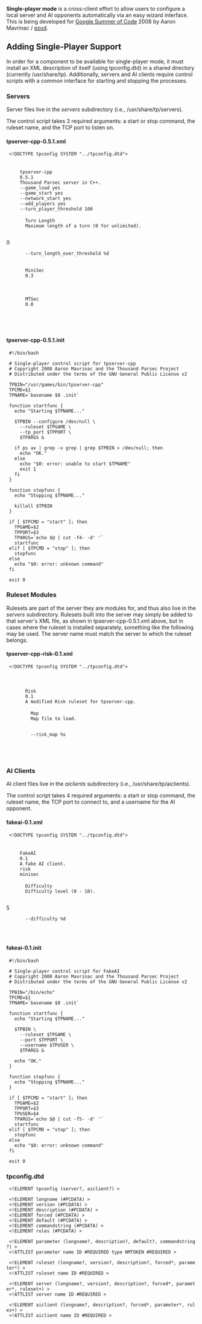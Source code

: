 '''Single-player mode''' is a cross-client effort to allow users to configure a local server and AI opponents automatically via an easy wizard interface. This is being developed for [[Google Summer of Code]] 2008 by Aaron Mavrinac / [[User:Ezod|ezod]].

==Adding Single-Player Support==

In order for a component to be available for single-player mode, it must install an XML description of itself (using tpconfig.dtd) in a shared directory (currently /usr/share/tp). Additionally, servers and AI clients require control scripts with a common interface for starting and stopping the processes.

===Servers===

Server files live in the ''servers'' subdirectory (i.e., /usr/share/tp/servers).

The control script takes 3 required arguments: a start or stop command, the ruleset name, and the TCP port to listen on.

====tpserver-cpp-0.5.1.xml====

  <?xml version="1.0"?>
  <!DOCTYPE tpconfig SYSTEM "../tpconfig.dtd">
  <tpconfig>
    <server name="tpserver-cpp-0.5.1">
      <longname>tpserver-cpp</longname>
      <version>0.5.1</version>
      <description>Thousand Parsec server in C++.</description>
      <forced>--game_load yes</forced>
      <forced>--game_start yes</forced>
      <forced>--network_start yes</forced>
      <forced>--add_players yes</forced>
      <forced>--turn_player_threshold 100</forced>
      <parameter name="turnlength" type="I">
        <longname>Turn Length</longname>
        <description>Maximum length of a turn (0 for unlimited).</description>
        <default>0</default>
        <commandstring>--turn_length_over_threshold %d</commandstring>
      </parameter>
      <ruleset name="minisec">
        <longname>MiniSec</longname>
        <version>0.3</version>
        <description />
      </ruleset>
      <ruleset name="mtsec">
        <longname>MTSec</longname>
        <version>0.0</version>
        <description />
      </ruleset>
    </server>
  </tpconfig>

====tpserver-cpp-0.5.1.init====

  #!/bin/bash
  
  # Single-player control script for tpserver-cpp
  # Copyright 2008 Aaron Mavrinac and the Thousand Parsec Project
  # Distributed under the terms of the GNU General Public License v2
  
  TPBIN="/usr/games/bin/tpserver-cpp"
  TPCMD=$1
  TPNAME=`basename $0 .init`
  
  function startfunc {
    echo "Starting $TPNAME..."
  
    $TPBIN --configure /dev/null \
      --ruleset $TPGAME \
      --tp_port $TPPORT \
      $TPARGS &
  
    if ps ax | grep -v grep | grep $TPBIN > /dev/null; then
      echo "OK."
    else
      echo "$0: error: unable to start $TPNAME"
      exit 1
    fi
  }
  
  function stopfunc {
    echo "Stopping $TPNAME..."
  
    killall $TPBIN
  }
  
  if [ $TPCMD = "start" ]; then
    TPGAME=$2
    TPPORT=$3
    TPARGS=`echo $@ | cut -f4- -d' '`
    startfunc
  elif [ $TPCMD = "stop" ]; then
    stopfunc
  else
    echo "$0: error: unknown command"
  fi
  
  exit 0

===Ruleset Modules===

Rulesets are part of the server they are modules for, and thus also live in the ''servers'' subdirectory. Rulesets built into the server may simply be added to that server's XML file, as shown in tpserver-cpp-0.5.1.xml above, but in cases where the ruleset is installed separately, something like the following may be used. The server name must match the server to which the ruleset belongs.

====tpserver-cpp-risk-0.1.xml====

  <?xml version="1.0"?>
  <!DOCTYPE tpconfig SYSTEM "../tpconfig.dtd">
  <tpconfig>
    <server name="tpserver-cpp-0.5.1">
      <ruleset name="risk">
        <longname>Risk</longname>
        <version>0.1</version>
        <description>A modified Risk ruleset for tpserver-cpp.</description>
        <parameter name="map" type="S">
          <longname>Map</longname>
          <description>Map file to load.</description>
          <default />
          <commandstring>--risk_map %s</commandstring>
        </parameter>
      </ruleset>
    </server>
  </tpconfig>

===AI Clients===

AI client files live in the ''aiclients'' subdirectory (i.e., /usr/share/tp/aiclients).

The control script takes 4 required arguments: a start or stop command, the ruleset name, the TCP port to connect to, and a username for the AI opponent.

====fakeai-0.1.xml====

  <?xml version="1.0"?>
  <!DOCTYPE tpconfig SYSTEM "../tpconfig.dtd">
  <tpconfig>
    <aiclient name="fakeai-0.1">
      <longname>FakeAI</longname>
      <version>0.1</version>
      <description>A fake AI client.</description>
      <rules>risk</rules>
      <rules>minisec</rules>
      <parameter name="difficulty" type="I">
        <longname>Difficulty</longname>
        <description>Difficulty level (0 - 10).</description>
        <default>5</default>
        <commandstring>--difficulty %d</commandstring>
      </parameter>
    </aiclient>
  </tpconfig>

====fakeai-0.1.init====

  #!/bin/bash
  
  # Single-player control script for FakeAI
  # Copyright 2008 Aaron Mavrinac and the Thousand Parsec Project
  # Distributed under the terms of the GNU General Public License v2
  
  TPBIN="/bin/echo"
  TPCMD=$1
  TPNAME=`basename $0 .init`
  
  function startfunc {
    echo "Starting $TPNAME..."
  
    $TPBIN \
      --ruleset $TPGAME \
      --port $TPPORT \
      --username $TPUSER \
      $TPARGS &
  
    echo "OK."
  }
  
  function stopfunc {
    echo "Stopping $TPNAME..."
  }
  
  if [ $TPCMD = "start" ]; then
    TPGAME=$2
    TPPORT=$3
    TPUSER=$4
    TPARGS=`echo $@ | cut -f5- -d' '`
    startfunc
  elif [ $TPCMD = "stop" ]; then
    stopfunc
  else
    echo "$0: error: unknown command"
  fi
  
  exit 0

===tpconfig.dtd===

  <!ELEMENT tpconfig (server?, aiclient?) >
  
  <!ELEMENT longname (#PCDATA) >
  <!ELEMENT version (#PCDATA) >
  <!ELEMENT description (#PCDATA) >
  <!ELEMENT forced (#PCDATA) >
  <!ELEMENT default (#PCDATA) >
  <!ELEMENT commandstring (#PCDATA) >
  <!ELEMENT rules (#PCDATA) >
  
  <!ELEMENT parameter (longname?, description?, default?, commandstring?) >
  <!ATTLIST parameter name ID #REQUIRED type NMTOKEN #REQUIRED >
  
  <!ELEMENT ruleset (longname?, version?, description?, forced*, parameter*) >
  <!ATTLIST ruleset name ID #REQUIRED >
  
  <!ELEMENT server (longname?, version?, description?, forced*, parameter*, ruleset+) >
  <!ATTLIST server name ID #REQUIRED >
  
  <!ELEMENT aiclient (longname?, description?, forced*, parameter*, rules+) >
  <!ATTLIST aiclient name ID #REQUIRED >